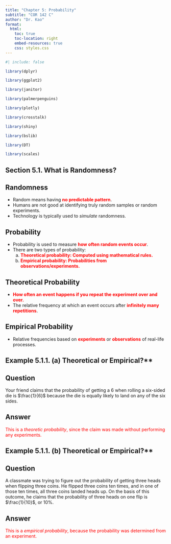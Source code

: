```yaml
---
title: "Chapter 5: Probability"
subtitle: "COR 142 C"
author: "Dr. Kao"
format: 
  html:
    toc: true
    toc-location: right
    embed-resources: true
    css: styles.css
---
```


```r
#| include: false

library(dplyr)

library(ggplot2)

library(janitor)

library(palmerpenguins)

library(plotly)

library(crosstalk)

library(shiny)

library(bslib)

library(DT)

library(scales)
```

## Section 5.1. What is Randomness?

::: {.callout-note appearance="default" icon="false"}
## Randomness

-   Random means having [**no predictable pattern**]{style="color:red"}.
-   Humans are not good at identifying truly random samples or random experiments.
-   Technology is typically used to *simulate* randomness.
:::

::: {.callout-note appearance="default" icon="false"}
## Probability

-   Probability is used to measure [**how often random events occur**]{style="color:red"}.
-   There are two types of probability:
    a.  [**Theoretical probability: Computed using mathematical rules.**]{style="color:red"}
    b.  [**Empirical probability: Probabilities from observations/experiments.**]{style="color:red"}
:::

::: {.callout-note appearance="default" icon="false"}
## Theoretical Probability

-   [**How often an event happens if you repeat the experiment over and over.**]{style="color:red"}
-   The relative frequency at which an event occurs after [**infinitely many repetitions**]{style="color:red"}.
:::

::: {.callout-note appearance="default" icon="false"}
## Empirical Probability

-   Relative frequencies based on [**experiments**]{style="color:red"} or [**observations**]{style="color:red"} of real-life processes.
:::

::: {.callout-tip appearance="default" icon="false"}
## Example 5.1.1. (a) Theoretical or Empirical?**

:::: {.panel-tabset}
## Question

Your friend claims that the probability of getting a 6 when rolling a six-sided die is $\frac{1}{6}$ because the die is equally likely to land on any of the six sides.

## Answer

[This is a *theoretic probability*, since the claim was made without performing any experiments.]{style='color:red'}
::::
:::

::: {.callout-tip appearance="default" icon="false"}
## Example 5.1.1. (b) Theoretical or Empirical?**

:::: {.panel-tabset}
## Question

A classmate was trying to figure out the probability of getting three heads when flipping three coins. He flipped three coins ten times, and in one of those ten times, all three coins landed heads up. On the basis of this outcome, he claims that the probability of three heads on one flip is $\frac{1}{10}$, or 10%.

## Answer

[This is a *empirical probability*, because the probability was determined from an experiment.]{style='color:red'}
::::
:::
